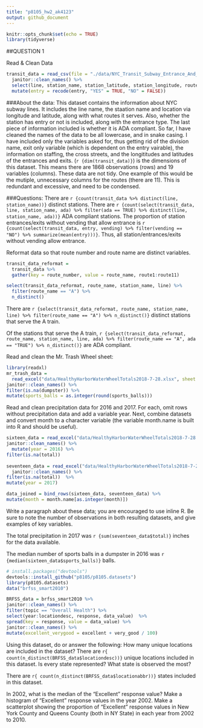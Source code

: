 ```yaml
---
title: "p8105_hw2_ak4123"
output: github_document
---
```


```r
knitr::opts_chunk$set(echo = TRUE)
library(tidyverse)
```

##QUESTION 1

Read & Clean Data
```R
transit_data = read_csv(file = "./data/NYC_Transit_Subway_Entrance_And_Exit_Data.csv") %>%
  janitor::clean_names() %>%
  select(line, station_name, station_latitude, station_longitude, route1:route11, entry, vending, entrance_type, ada) %>%
  mutate(entry = recode(entry, "YES" = TRUE, "NO" = FALSE))
```


###About the data:
This dataset contains the information about NYC subway lines. It includes the line name, the staation name and location via longitude and latitude, along with what routes it serves. Also, whether the station has entry or not is included, along with the entrance type. The last piece of information included is whether it is ADA compliant. So far, I have cleaned the names of the data to be all lowercase, and in snake casing. I have included only the variables asked for, thus getting rid of the division name, exit only variable (which is dependent on the entry vairable), the information on staffing, the cross streets, and the longititudes and latitudes of the entrances and exits. (`r {dim(transit_data)}`) is the dimensions of this dataset. This means there are 1868 observations (rows) and 19 variables (columns). These data are not tidy. One example of this would be the mutiple, unnecessary columns for the routes (there are 11). This is redundant and excessive, and need to be condensed. 



###Questions:
There are `r {count(transit_data %>% distinct(line, station_name))}` distinct stations.
There are `r {count(select(transit_data, line, station_name, ada) %>% filter(ada == TRUE) %>% distinct(line, station_name, ada))}` ADA compliant stations. 
The proportion of station entrances/exits without vending that allow entrance is `r {count(select(transit_data, entry, vending) %>% filter(vending == "NO") %>% summarize(mean(entry)))}`. Thus, all station/entrances/exits without vending allow entrance. 

Reformat data so that route number and route name are distinct variables. 
```R
transit_data_reformat = 
  transit_data %>%
  gather(key = route_number, value = route_name, route1:route11)

select(transit_data_reformat, route_name, station_name, line) %>% 
  filter(route_name == "A") %>% 
  n_distinct()


```

There are `r {select(transit_data_reformat, route_name, station_name, line) %>% filter(route_name == "A") %>% n_distinct()}` distinct stations that serve the A train.

Of the stations that serve the A train, `r {select(transit_data_reformat, route_name, station_name, line, ada) %>% filter(route_name == "A", ada == "TRUE") %>% n_distinct()}` are ADA compliant.

Read and clean the Mr. Trash Wheel sheet:
```R
library(readxl)
mr_trash_data = 
  read_excel("data/HealthyHarborWaterWheelTotals2018-7-28.xlsx", sheet = "Mr. Trash Wheel", range = cell_cols("A:M")) %>%
janitor::clean_names() %>%
filter(is.na(dumpster)) %>%
mutate(sports_balls = as.integer(round(sports_balls)))
```


Read and clean precipitation data for 2016 and 2017. For each, omit rows without precipitation data and add a variable year. Next, combine datasets and convert month to a character variable (the variable month.name is built into R and should be useful).

```R
sixteen_data = read_excel("data/HealthyHarborWaterWheelTotals2018-7-28.xlsx", sheet = "2016 Precipitation", range = cell_rows(2:15)) %>%
janitor::clean_names() %>%
  mutate(year = 2016) %>%
filter(is.na(total))
  
seventeen_data = read_excel("data/HealthyHarborWaterWheelTotals2018-7-28.xlsx", sheet = "2017 Precipitation", range = cell_rows(2:15)) %>%
  janitor::clean_names() %>%
filter(is.na(total))  %>%
mutate(year = 2017)

data_joined = bind_rows(sixteen_data, seventeen_data) %>%
mutate(month = month.name[as.integer(month)])

```

Write a paragraph about these data; you are encouraged to use inline R. Be sure to note the number of observations in both resulting datasets, and give examples of key variables. 

The total precipitation in 2017 was `r {sum(seventeen_data$total)}` inches for the data available. 

The median number of sports balls in a dumpster in 2016 was `r {median(sixteen_data$sports_balls)}` balls. 

```r
# install.packages("devtools")
devtools::install_github("p8105/p8105.datasets")
library(p8105.datasets)
data("brfss_smart2010")

BRFSS_data = brfss_smart2010 %>% 
janitor::clean_names() %>%
filter(topic == "Overall Health") %>% 
select(year:locationdesc, response, data_value)  %>% 
spread(key = response, value = data_value) %>% 
janitor::clean_names() %>%
mutate(excellent_verygood = excellent + very_good / 100)
```

Using this dataset, do or answer the following:
How many unique locations are included in the dataset? There are `r{ count(n_distinct(BRFSS_data$locationdesc))}` unique locations included in this dataset. 
Is every state represented? What state is observed the most?

There are `r{ count(n_distinct(BRFSS_data$locationabbr))}` states included in this dataset. 

In 2002, what is the median of the “Excellent” response value?
Make a histogram of “Excellent” response values in the year 2002.
Make a scatterplot showing the proportion of “Excellent” response values in New York County and Queens County (both in NY State) in each year from 2002 to 2010.
